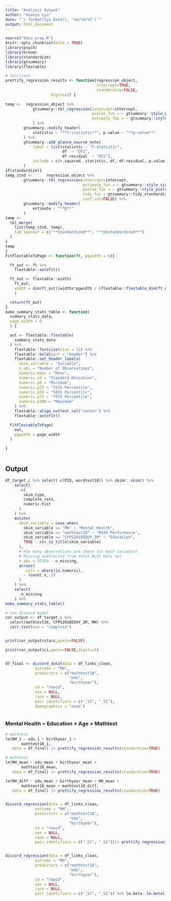 ```yaml
---
title: "Analysis Output"
author: "Xuanyu Lyu"
date: "`r format(Sys.Date(), '%m/%d/%Y')`"
output: html_document
---
```


```r
source("data_prep.R")
knitr::opts_chunk$set(echo = TRUE)
library(psych)
library(broom)
library(standardize)
library(gtsummary)
library(flextable)
```
```r
# functions
prettify_regression_results <- function(regression_object,
                                        intercept=TRUE,
                                        standardize=FALSE,
					digits=3) {
										
temp <-  regression_object %>%
            gtsummary::tbl_regression(intercept=intercept, 
                                      pvalue_fun = ~ gtsummary::style_pvalue(.x, digits = digits),
                                      estimate_fun = ~ gtsummary::style_sigfig(.x, digits = digits)
            ) %>%
        gtsummary::modify_header(
            statistic ~ "**t-statistic**", p.value ~ "**p-value**"
        ) %>%
        gtsummary::add_glance_source_note(
            label = list(statistic ~ "F-statistic",
                         df  ~ "DF1",
                         df.residual  ~ "DF2"),
            include = c(r.squared, statistic, df, df.residual, p.value, nobs)
        )
if(standardize){
temp_stnd <-      regression_object %>%
        gtsummary::tbl_regression(intercept=intercept, 
                                  estimate_fun = ~ gtsummary::style_sigfig(.x, digits = digits),
                                  pvalue_fun = ~ gtsummary::style_pvalue(.x, digits = digits),
                                  tidy_fun = gtsummary::tidy_standardize,
								  conf.int=FALSE) %>%
        gtsummary::modify_header(
            estimate ~ "**β**"
        ) 
temp <-
  tbl_merge(
    list(temp_stnd, temp),
    tab_spanner = c("**Standardized**", "**Unstandardized**")
  )
}
temp  
}
FitFlextableToPage <- function(ft, pgwidth = 6){

  ft_out <- ft %>%
    flextable::autofit()

  ft_out <- flextable::width(
    ft_out,
    width = dim(ft_out)$widths*pgwidth / (flextable::flextable_dim(ft_out)$widths)
    )

  return(ft_out)
}
make_summary_stats_table <- function(
  summary_stats_data,
  page_width = 6
  ) {

  out <- flextable::flextable(
    summary_stats_data
  ) %>%
    flextable::fontsize(size = 12) %>%
    flextable::bold(part = "header") %>%
    flextable::set_header_labels(
      skim_variable = "Variable",
      n_obs = "Number of Observations",
      numeric.mean = "Mean",
      numeric.sd = "Standard Deviation",
      numeric.p0 = "Minimum",
      numeric.p25 = "25th Percentile",
      numeric.p50 = "50th Percentile",
      numeric.p75 = "75th Percentile",
      numeric.p100 = "Maximum"
    ) %>%
    flextable::align_nottext_col("center") %>%
    flextable::autofit()

  FitFlextableToPage(
    out,
    pgwidth = page_width
  )

}



```

## Output


```r
df_target_c %>% select(-c(PID, wordtest18)) %>% skimr::skim() %>%
    select(
      -c(
        skim_type,
        complete_rate,
        numeric.hist
      )
    ) %>%
    mutate(
      skim_variable = case_when(
        skim_variable == "MH" ~ "Mental Health",
        skim_variable == "mathtest18" ~ "Math Performance",
        skim_variable == "CFPS2018EDUY_IM" ~ "Education",
        TRUE ~ str_to_title(skim_variable)
      ),
      # How many observations are there for each variable?
      # Missing subtracted from total NLSY Data Set
      n_obs = 37354 - n_missing,
      across(
        .cols = where(is.numeric),
        ~ round(.x, 2)
      )
    ) %>%
    select(
      -n_missing
    ) %>%
make_summary_stats_table()

# run discord model
cor_output <- df_target_c %>%
  select(mathtest18, CFPS2018EDUY_IM, MH) %>%
  corr.test(use = "complete")


print(cor_output$stars,quote=FALSE)

print(cor_output$ci,quote=FALSE,digits=5)


df_final <- discord_data(data = df_links_clean,
             outcome = "MH",
             predictors = c("mathtest18",
                            "edu",
                            "birthyear"),
             id = "rowid",
             sex = NULL,
             race = NULL,
             pair_identifiers = c("_S1", "_S2"),
             demographics = "none")



```

### Mental Health ~ Education + Age + Mathtest

```r
# mathtest 
lm(MH_1 ~ edu_1 + birthyear_1 + 
       mathtest18_1,
   data = df_final) |> prettify_regression_results(standardize=TRUE)

# mathtest 
lm(MH_mean ~ edu_mean + birthyear_mean + 
       mathtest18_mean,
   data = df_final) |> prettify_regression_results(standardize=TRUE)

lm(MH_diff ~ edu_mean + birthyear_mean + MH_mean + 
       mathtest18_mean + mathtest18_diff,
   data = df_final) |> prettify_regression_results(standardize=TRUE)


discord_regression(data = df_links_clean,
             outcome = "MH",
             predictors = c("mathtest18",
                            "edu",
                            "birthyear"),
             id = "rowid",
             sex = NULL,
             race = NULL,
             pair_identifiers = c("_S1", "_S2"))|> prettify_regression_results(standardize=FALSE) # true throws an rlang error


discord_regression(data = df_links_clean,
             outcome = "MH",
             predictors = c("mathtest18",
                            "edu",
                            "birthyear"),
             id = "rowid",
             sex = NULL,
             race = NULL,
             pair_identifiers = c("_S1", "_S2")) %>% lm.beta::lm.beta( complete.standardization = TRUE)
```


